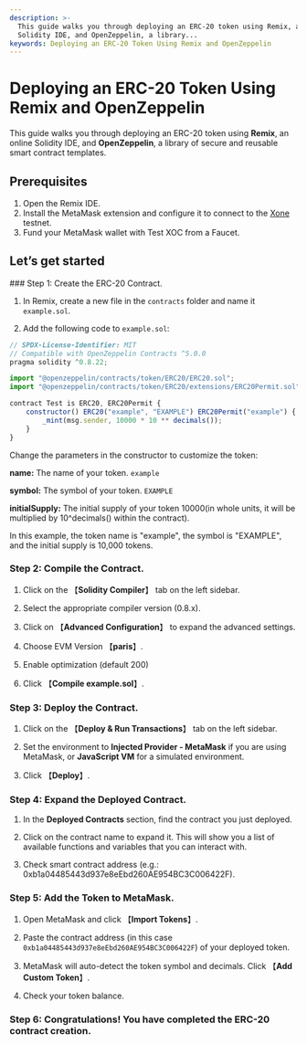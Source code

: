 ```yaml
---
description: >-
  This guide walks you through deploying an ERC-20 token using Remix, an online
  Solidity IDE, and OpenZeppelin, a library...
keywords: Deploying an ERC-20 Token Using Remix and OpenZeppelin
---
```


# Deploying an ERC-20 Token Using Remix and OpenZeppelin

This guide walks you through deploying an ERC-20 token using **Remix**, an online Solidity IDE, and **OpenZeppelin**, a library of secure and reusable smart contract templates. 

## Prerequisites

1. Open the <Link className='text-primaryHue' isExternal showAnchorIcon href="https://remix.ethereum.org">Remix IDE</Link>.
2. Install the <Link className='text-primaryHue' isExternal showAnchorIcon href="https://metamask.io/">MetaMask</Link> extension and configure it to connect to the [Xone](https://xone.org/) testnet.
3. Fund your MetaMask wallet with Test XOC from a <Link className='text-primaryHue' isExternal showAnchorIcon href="https://faucet.xone.org">Faucet</Link>.

## Let’s get started

<Steps>
### Step 1: Create the ERC-20 Contract.

1. In Remix, create a new file in the `contracts` folder and name it `example.sol`.

2. Add the following code to `example.sol`:

``` js showLineNumbers copy filename="example.sol"
// SPDX-License-Identifier: MIT
// Compatible with OpenZeppelin Contracts ^5.0.0
pragma solidity ^0.8.22;

import "@openzeppelin/contracts/token/ERC20/ERC20.sol";
import "@openzeppelin/contracts/token/ERC20/extensions/ERC20Permit.sol";

contract Test is ERC20, ERC20Permit {
    constructor() ERC20("example", "EXAMPLE") ERC20Permit("example") {
        _mint(msg.sender, 10000 * 10 ** decimals());
    }
}

```
<ImageViewer src="/images/Create ERC-20.png" alt="Create ERC-20" />

<Callout type="info" emoji="ℹ️">
   Change the parameters in the constructor to customize the token:

   **name:** The name of your token. `example`

   **symbol:** The symbol of your token. `EXAMPLE`

   **initialSupply:** The initial supply of your token 10000(in whole units, it will be multiplied by 10^decimals() within the contract).

   In this example, the token name is "example", the symbol is "EXAMPLE", and the initial supply is 10,000 tokens.
</Callout>

### Step 2: Compile the Contract.

1. Click on the 【**Solidity Compiler**】 tab on the left sidebar.

2. Select the appropriate compiler version (0.8.x).

3. Click on 【**Advanced Configuration**】 to expand the advanced settings.

4. Choose EVM Version 【**paris**】.

5. Enable optimization (default 200)

6. Click 【**Compile example.sol**】.

<ImageViewer src="/images/Create ERC-20_1.png" alt="Create ERC-20_1" />

### Step 3: Deploy the Contract.

1. Click on the 【**Deploy & Run Transactions**】 tab on the left sidebar.

2. Set the environment to **Injected Provider - MetaMask** if you are using MetaMask, or **JavaScript VM** for a simulated environment.

3. Click 【**Deploy**】.

<ImageViewer src="/images/Create ERC-20_2.png" alt="Create ERC-20_2" />

### Step 4: Expand the Deployed Contract.

1. In the **Deployed Contracts** section, find the contract you just deployed.

2. Click on the contract name to expand it. This will show you a list of available functions and variables that you can interact with.

3. Check smart contract address (e.g.: <Link className='text-primaryHue' isExternal showAnchorIcon href="https://testnet.xonescan.com/token/0xb1a04485443d937e8eEbd260AE954BC3C006422F">0xb1a04485443d937e8eEbd260AE954BC3C006422F</Link>).

<ImageViewer src="/images/Create ERC-20_3.png" alt="Create ERC-20_3" />

### Step 5: Add the Token to MetaMask.

1. Open MetaMask and click 【**Import Tokens**】.

2. Paste the contract address (in this case `0xb1a04485443d937e8eEbd260AE954BC3C006422F`) of your deployed token.

3. MetaMask will auto-detect the token symbol and decimals. Click 【**Add Custom Token**】.

4. Check your token balance.

<ImageViewer src="/images/Create ERC-20_4.png" alt="Create ERC-20_4" />

### Step 6: Congratulations! You have completed the ERC-20 contract creation.

</Steps>

